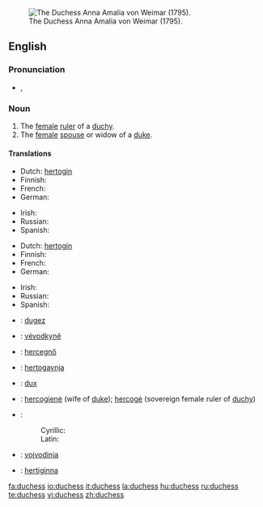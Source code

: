 [[Image:Anna Amalie.jpg|thumb|right|The Duchess Anna Amalia von Weimar (1795).]]
==English==

===Pronunciation===
* {{IPA|/ˈdʌ.tʃəs/}}, {{SAMPA|/"dV.tS@s/}}

===Noun===
{{en-noun|es}}

# The [[female]] [[ruler]] of a [[duchy]].
# The [[female]] [[spouse]] or widow of a [[duke]].

====Translations====
{{trans-top|female ruler of a duchy}}
* Dutch: [[hertogin]] {{f}}
* Finnish: {{t|fi|herttuatar}}
* French: {{t|fr|duchesse|f}}
* German: {{t|de|Herzogin|f}}
{{trans-mid}}
* Irish: {{t|ga|bandiúc|f}}
* Russian: {{t|ru|герцогиня|f|sc=Cyrl|tr=g'ercogín'a}}
* Spanish: {{t|es|duquesa|f}}
{{trans-bottom}}

{{trans-top|female spouse or widow of a duke}}
* Dutch: [[hertogin]] {{f}}
* Finnish: {{t|fi|herttuatar}}
* French: {{t|fr|duchesse|f}}
* German: {{t|de|Herzogin|f}}
{{trans-mid}}
* Irish: {{t|ga|bandiúc|f}}
* Russian: {{t|ru|герцогиня|f|sc=Cyrl|tr=g'ercogín'a}}
* Spanish: {{t|es|duquesa|f}}
{{trans-bottom}}

{{checktrans-top}}
* {{ttbc|Breton}}: [[dugez]] {{f}}
* {{ttbc|Czech}}: [[vévodkyně]] {{f}}
* {{ttbc|Hungarian}}: [[hercegnő]]
* {{ttbc|Icelandic}}: [[hertogaynja]] {{f}}
* {{ttbc|Latin}}: [[dux]] {{f}}
{{checktrans-mid}}
* {{ttbc|Lithuanian}}: [[hercogienė]] {{f}} (wife of [[duke]]); [[hercogė]] {{f}} (sovereign female ruler of [[duchy]])
* {{ttbc|Serbian}}:
*: Cyrillic: {{t|sr|војвоткиња|f|sc=Cyrl}}
*: Latin: {{t|sr|vojvotkinja|f}}
* {{ttbc|Slovene}}: [[vojvodinja]] {{f}}
* {{ttbc|Swedish}}: [[hertiginna]] {{c}}
{{checktrans-bottom}}

[[fa:duchess]]
[[io:duchess]]
[[it:duchess]]
[[la:duchess]]
[[hu:duchess]]
[[ru:duchess]]
[[te:duchess]]
[[vi:duchess]]
[[zh:duchess]]
